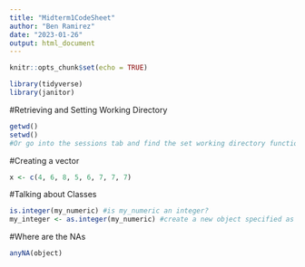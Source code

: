 ```yaml
---
title: "Midterm1CodeSheet"
author: "Ben Ramirez"
date: "2023-01-26"
output: html_document
---
```


```r
knitr::opts_chunk$set(echo = TRUE)
```

```r
library(tidyverse)
library(janitor)
```

#Retrieving and Setting Working Directory
```r
getwd()
setwd()
#Or go into the sessions tab and find the set working directory function

```
#Creating a vector
```r

x <- c(4, 6, 8, 5, 6, 7, 7, 7)
```
#Talking about Classes
```r
is.integer(my_numeric) #is my_numeric an integer?
my_integer <- as.integer(my_numeric) #create a new object specified as an integer

```
#Where are the NAs
```r
anyNA(object)

```

